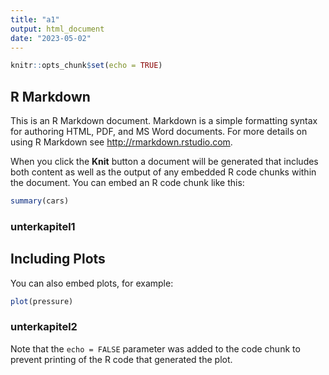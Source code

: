 ```yaml
---
title: "a1"
output: html_document
date: "2023-05-02"
---
```


```r
knitr::opts_chunk$set(echo = TRUE)
```

## R Markdown

This is an R Markdown document. Markdown is a simple formatting syntax for authoring HTML, PDF, and MS Word documents. For more details on using R Markdown see <http://rmarkdown.rstudio.com>.

When you click the **Knit** button a document will be generated that includes both content as well as the output of any embedded R code chunks within the document. You can embed an R code chunk like this:

```r
summary(cars)
```
### unterkapitel1

## Including Plots

You can also embed plots, for example:

```r
plot(pressure)
```

### unterkapitel2

Note that the `echo = FALSE` parameter was added to the code chunk to prevent printing of the R code that generated the plot.
